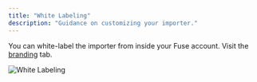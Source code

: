 ```yaml
---
title: "White Labeling"
description: "Guidance on customizing your importer."
---
```


You can white-label the importer from inside your Fuse account. Visit the [branding](https://fuse.flatirons.com/account/importer-style-preferences) tab.

![White Labeling](../images/white-labeling.png)
